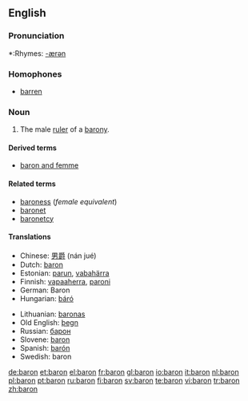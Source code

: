 {{see|barón}}
==English==

===Pronunciation===
*:Rhymes: [[Rhymes:English:-ærən|-ærən]]

===Homophones===
*[[barren]] {{italbrac|in some accents}}

===Noun===
{{wikipedia}}
{{en-noun}}

# The male [[ruler]] of a [[barony]].

====Derived terms====
* [[baron and femme]]

====Related terms====
* [[baroness]] (''female equivalent'')
* [[baronet]]
* [[baronetcy]]

====Translations====
{{trans-top|male ruler of a barony}}
*Chinese: [[男爵]] (nán jué)
*Dutch: [[baron]] {{m}}
*Estonian: [[parun]], [[vabahärra]]
*Finnish: [[vapaaherra]], [[paroni]]
*German: Baron {{m}}
*Hungarian: [[báró]]
{{trans-mid}}
*Lithuanian: [[baronas]] {{m}}
*Old English: [[þegn]] {{m}}
*Russian: [[барон]]
*Slovene: [[baron]] {{m}}
*Spanish: [[barón]] {{m}}
*Swedish: baron {{c}}
{{trans-bottom}}

[[de:baron]]
[[et:baron]]
[[el:baron]]
[[fr:baron]]
[[gl:baron]]
[[io:baron]]
[[it:baron]]
[[nl:baron]]
[[pl:baron]]
[[pt:baron]]
[[ru:baron]]
[[fi:baron]]
[[sv:baron]]
[[te:baron]]
[[vi:baron]]
[[tr:baron]]
[[zh:baron]]